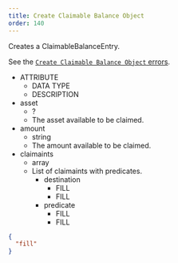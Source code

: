 ```yaml
---
title: Create Claimable Balance Object
order: 140
---
```



Creates a ClaimableBalanceEntry.

See the [`Create Claimable Balance Object` errors](../../../errors/result-codes/operation-specific/create-claimable-balance.mdx).

<AttributeTable>

- ATTRIBUTE
  - DATA TYPE
  - DESCRIPTION
- asset
  - ? 
  - The asset available to be claimed.
- amount
  - string
  - The amount available to be claimed. 
- claimaints
  - array 
  - List of claimaints with predicates.
    - destination 
      - FILL
      - FILL 
    - predicate
      - FILL
      - FILL 

</AttributeTable>

<ExampleResponse>

```json
{
  "fill" 
}
```

</ExampleResponse>
